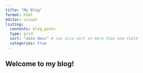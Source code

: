 ```yaml
---
title: "My Blog"
format: html
editor: visual
listing: 
  contents: blog_posts 
  type: grid 
  sort: "date desc" # can also sort on more than one field
  categories: true
---
```


## Welcome to my blog!
